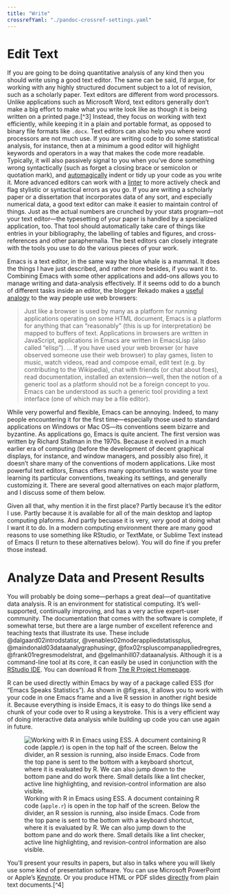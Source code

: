 ```yaml
---
title: "Write"
crossrefYaml: "./pandoc-crossref-settings.yaml"
---
```


# Edit Text 

If you are going to be doing quantitative analysis of any kind then you should write using a good text editor. The same can be said, I'd argue, for working with any highly structured document subject to a lot of revision, such as a scholarly paper. Text editors are different from word processors. Unlike applications such as Microsoft Word, text editors generally don't make a big effort to make what you write look like as though it is being written on a printed page.[^3] Instead, they focus on working with text efficiently, while keeping it in a plain and portable format, as opposed to binary file formats like `.docx`. Text editors can also help you where word processors are not much use. If you are writing code to do some statistical analysis, for instance, then at a minimum a good editor will highlight keywords and operators in a way that makes the code more readable. Typically, it will also passively signal to you when you've done something wrong syntactically (such as forget a closing brace or semicolon or quotation mark), and [automagically](http://en.wiktionary.org/wiki/automagical) indent or tidy up your code as you write it. More advanced editors can work with a [linter](http://en.wikipedial.org/wiki/Lint_(software)) to more actively check and flag stylistic or syntactical errors as you go. If you are writing a scholarly paper or a dissertation that incorporates data of any sort, and especially numerical data, a good text editor can make it easier to maintain control of things. Just as the actual numbers are crunched by your stats program---not your text editor---the typesetting of your paper is handled by a specialized application, too. That tool should automatically take care of things like entries in your bibliography, the labelling of tables and figures, and cross-references and other paraphernalia. The best editors can closely integrate with the tools you use to do the various pieces of your work.

Emacs is a text editor, in the same way the blue whale is a mammal. It does the things I have just described, and rather more besides, if you want it to. Combining Emacs with some other applications and add-ons allows you to manage writing and data-analysis effectively. If it seems odd to do a bunch of different tasks inside an editor, the blogger Rekado makes a [useful analogy](http://elephly.net/posts/2016-02-14-ilovefs-emacs.html) to the way people use web browsers:

> Just like a browser is used by many as a platform for running applications operating on some HTML document, Emacs is a platform for anything that can “reasonably” (this is up for interpretation) be mapped to buffers of text. Applications in browsers are written in JavaScript, applications in Emacs are written in EmacsLisp (also called “elisp”). ... If you have used your web browser (or have observed someone use their web browser) to play games, listen to music, watch videos, read and compose email, edit text (e.g. by contributing to the Wikipedia), chat with friends (or chat about foes), read documentation, installed an extension—well, then the notion of a generic tool as a platform should not be a foreign concept to you. Emacs can be understood as such a generic tool providing a text interface (one of which may be a file editor).


While very powerful and flexible, Emacs can be annoying. Indeed, to many people encountering it for the first time---especially those used to standard applications on Windows or Mac OS---its conventions seem bizarre and byzantine. As applications go, Emacs is quite ancient. The first version was written by Richard Stallman in the 1970s. Because it evolved in a much earlier era of computing (before the development of decent graphical displays, for instance, and window managers, and possibly also fire), it doesn't share many of the conventions of modern applications. Like most powerful text editors, Emacs offers many opportunities to waste your time learning its particular conventions, tweaking its settings, and generally customizing it. There are several good alternatives on each major platform, and I discuss some of them below.

Given all that, why mention it in the first place? Partly because it's the editor I use. Partly because it is available for all of the main desktop and laptop computing plaforms. And partly becuase it is very, *very* good at doing what I want it to do. In a modern computing environment there are many good reasons to use something like RStudio, or TextMate, or Sublime Text instead of Emacs (I return to these alternatives below). You will do fine if you prefer those instead.

# Analyze Data and Present Results

You will probably be doing some---perhaps a great deal---of quantitative data analysis. R is an environment for statistical computing. It's well-supported, continually improving, and has a very active expert-user community. The documentation that comes with the software is complete, if somewhat terse, but there are a large number of excellent reference and teaching texts that illustrate its use. These include @dalgaard02introdstatisr, @venables02moderappliedstatissplus, @maindonald03dataanalygraphusingr, @fox02rspluscompanappliedregres, @frank01regresmodelstrat, and @gelmanhill07:dataanalysis. Although it is a command-line tool at its core, it can easily be used in conjunction with the [RStudio IDE](http://rstudio.com). You can download R from [The R Project Homepage](http://www.r-project.org/).

R can be used directly within Emacs by way of a package called ESS (for "Emacs Speaks Statistics"). As shown in @fig:ess, it allows you to work with your code in one Emacs frame and a live R session in another right beside it. Because everything is inside Emacs, it is easy to do things like send a chunk of your code over to R using a keystroke. This is a very efficient way of doing interactive data analysis while building up code you can use again in future.

![Working with R in Emacs using ESS. A document containing R code (`apple.r`) is open in the top half of the screen. Below the divider, an R session is running, also inside Emacs. Code from the top pane is sent to the bottom with a keyboard shortcut, where it is evaluated by R. We can also jump down to the bottom pane and do work there. Small details like a lint checker, active line highlighting, and revision-control information are also visible.](figures/emacs-ess-2016.png){#fig:ess}

You'll present your results in papers, but also in talks where you will likely use some kind of presentation software. You can use Microsoft PowerPoint or Apple's [Keynote](http://www.apple.com/iwork/keynote/). Or you produce HTML or PDF slides [directly](http://rmarkdown.rstudio.com/ioslides_presentation_format.html) from plain text documents.[^4]
